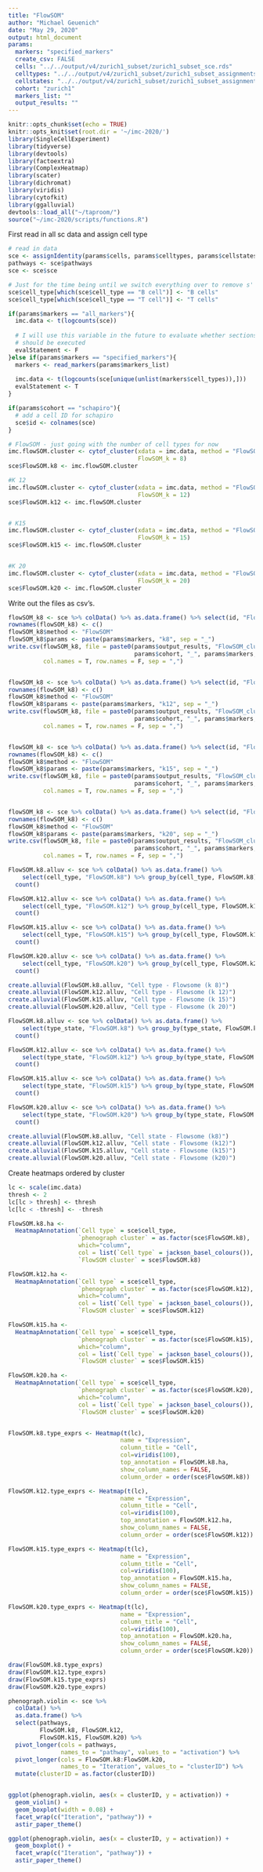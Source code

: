 ```yaml
---
title: "FlowSOM"
author: "Michael Geuenich"
date: "May 29, 2020"
output: html_document
params:
  markers: "specified_markers"
  create_csv: FALSE
  cells: "../../output/v4/zurich1_subset/zurich1_subset_sce.rds"
  celltypes: "../../output/v4/zurich1_subset/zurich1_subset_assignments_type.csv"
  cellstates: "../../output/v4/zurich1_subset/zurich1_subset_assignments_state.csv" 
  cohort: "zurich1"
  markers_list: ""
  output_results: ""
---
```



```r
knitr::opts_chunk$set(echo = TRUE)
knitr::opts_knit$set(root.dir = '~/imc-2020/')
library(SingleCellExperiment)
library(tidyverse)
library(devtools)
library(factoextra)
library(ComplexHeatmap)
library(scater)
library(dichromat)
library(viridis)
library(cytofkit)
library(ggalluvial)
devtools::load_all("~/taproom/")
source("~/imc-2020/scripts/functions.R")
```

First read in all sc data and assign cell type
```r
# read in data
sce <- assignIdentity(params$cells, params$celltypes, params$cellstates)
pathways <- sce$pathways
sce <- sce$sce

# Just for the time being until we switch everything over to remove s' at the end
sce$cell_type[which(sce$cell_type == "B cell")] <- "B cells"
sce$cell_type[which(sce$cell_type == "T cell")] <- "T cells"
```

```r
if(params$markers == "all_markers"){
  imc.data <- t(logcounts(sce))
  
  # I will use this variable in the future to evaluate whether sections of code
  # should be executed
  evalStatement <- F
}else if(params$markers == "specified_markers"){
  markers <- read_markers(params$markers_list)
  
  imc.data <- t(logcounts(sce[unique(unlist(markers$cell_types)),]))
  evalStatement <- T
}

if(params$cohort == "schapiro"){
  # add a cell ID for schapiro
  sce$id <- colnames(sce)
}
```

```r
# FlowSOM - just going with the number of cell types for now
imc.flowSOM.cluster <- cytof_cluster(xdata = imc.data, method = "FlowSOM",
                                     FlowSOM_k = 8)
sce$FlowSOM.k8 <- imc.flowSOM.cluster

#K 12
imc.flowSOM.cluster <- cytof_cluster(xdata = imc.data, method = "FlowSOM",
                                     FlowSOM_k = 12)
sce$FlowSOM.k12 <- imc.flowSOM.cluster


# K15
imc.flowSOM.cluster <- cytof_cluster(xdata = imc.data, method = "FlowSOM",
                                     FlowSOM_k = 15)
sce$FlowSOM.k15 <- imc.flowSOM.cluster


#K 20
imc.flowSOM.cluster <- cytof_cluster(xdata = imc.data, method = "FlowSOM",
                                     FlowSOM_k = 20)
sce$FlowSOM.k20 <- imc.flowSOM.cluster
```

Write out the files as csv's.
```r
flowSOM_k8 <- sce %>% colData() %>% as.data.frame() %>% select(id, "FlowSOM.k8")
rownames(flowSOM_k8) <- c()
flowSOM_k8$method <- "FlowSOM"
flowSOM_k8$params <- paste(params$markers, "k8", sep = "_")
write.csv(flowSOM_k8, file = paste0(params$output_results, "FlowSOM_clusters_", 
                                    params$cohort, "_", params$markers, "_k8.csv"),
          col.names = T, row.names = F, sep = ",")


flowSOM_k8 <- sce %>% colData() %>% as.data.frame() %>% select(id, "FlowSOM.k12")
rownames(flowSOM_k8) <- c()
flowSOM_k8$method <- "FlowSOM"
flowSOM_k8$params <- paste(params$markers, "k12", sep = "_")
write.csv(flowSOM_k8, file = paste0(params$output_results, "FlowSOM_clusters_",
                                    params$cohort, "_", params$markers, "_k12.csv"),
          col.names = T, row.names = F, sep = ",")


flowSOM_k8 <- sce %>% colData() %>% as.data.frame() %>% select(id, "FlowSOM.k15")
rownames(flowSOM_k8) <- c()
flowSOM_k8$method <- "FlowSOM"
flowSOM_k8$params <- paste(params$markers, "k15", sep = "_")
write.csv(flowSOM_k8, file = paste0(params$output_results, "FlowSOM_clusters_", 
                                    params$cohort, "_", params$markers, "_k15.csv"),
          col.names = T, row.names = F, sep = ",")


flowSOM_k8 <- sce %>% colData() %>% as.data.frame() %>% select(id, "FlowSOM.k20")
rownames(flowSOM_k8) <- c()
flowSOM_k8$method <- "FlowSOM"
flowSOM_k8$params <- paste(params$markers, "k20", sep = "_")
write.csv(flowSOM_k8, file = paste0(params$output_results, "FlowSOM_clusters_", 
                                    params$cohort, "_", params$markers, "_k20.csv"),
          col.names = T, row.names = F, sep = ",")

```

```r
FlowSOM.k8.alluv <- sce %>% colData() %>% as.data.frame() %>% 
    select(cell_type, "FlowSOM.k8") %>% group_by(cell_type, FlowSOM.k8) %>% 
  count()

FlowSOM.k12.alluv <- sce %>% colData() %>% as.data.frame() %>% 
    select(cell_type, "FlowSOM.k12") %>% group_by(cell_type, FlowSOM.k12) %>% 
  count()

FlowSOM.k15.alluv <- sce %>% colData() %>% as.data.frame() %>% 
    select(cell_type, "FlowSOM.k15") %>% group_by(cell_type, FlowSOM.k15) %>% 
  count()

FlowSOM.k20.alluv <- sce %>% colData() %>% as.data.frame() %>% 
    select(cell_type, "FlowSOM.k20") %>% group_by(cell_type, FlowSOM.k20) %>% 
  count()
```


```r
create.alluvial(FlowSOM.k8.alluv, "Cell type - Flowsome (k 8)")
create.alluvial(FlowSOM.k12.alluv, "Cell type - Flowsome (k 12)")
create.alluvial(FlowSOM.k15.alluv, "Cell type - Flowsome (k 15)")
create.alluvial(FlowSOM.k20.alluv, "Cell type - Flowsome (k 20)")
```

```r
FlowSOM.k8.alluv <- sce %>% colData() %>% as.data.frame() %>% 
    select(type_state, "FlowSOM.k8") %>% group_by(type_state, FlowSOM.k8) %>% 
  count()

FlowSOM.k12.alluv <- sce %>% colData() %>% as.data.frame() %>% 
    select(type_state, "FlowSOM.k12") %>% group_by(type_state, FlowSOM.k12) %>% 
  count()

FlowSOM.k15.alluv <- sce %>% colData() %>% as.data.frame() %>% 
    select(type_state, "FlowSOM.k15") %>% group_by(type_state, FlowSOM.k15) %>% 
  count()

FlowSOM.k20.alluv <- sce %>% colData() %>% as.data.frame() %>% 
    select(type_state, "FlowSOM.k20") %>% group_by(type_state, FlowSOM.k20) %>% 
  count()
```

```r
create.alluvial(FlowSOM.k8.alluv, "Cell state - Flowsome (k8)")
create.alluvial(FlowSOM.k12.alluv, "Cell state - Flowsome (k12)")
create.alluvial(FlowSOM.k15.alluv, "Cell state - Flowsome (k15)")
create.alluvial(FlowSOM.k20.alluv, "Cell state - Flowsome (k20)")
```


Create heatmaps ordered by cluster
```r
lc <- scale(imc.data)
thresh <- 2
lc[lc > thresh] <- thresh
lc[lc < -thresh] <- -thresh

FlowSOM.k8.ha <- 
  HeatmapAnnotation(`Cell type` = sce$cell_type,
                    `phenograph cluster` = as.factor(sce$FlowSOM.k8),
                    which="column",
                    col = list(`Cell type` = jackson_basel_colours()),
                    `FlowSOM cluster` = sce$FlowSOM.k8)

FlowSOM.k12.ha <- 
  HeatmapAnnotation(`Cell type` = sce$cell_type,
                    `phenograph cluster` = as.factor(sce$FlowSOM.k12),
                    which="column",
                    col = list(`Cell type` = jackson_basel_colours()),
                    `FlowSOM cluster` = sce$FlowSOM.k12)

FlowSOM.k15.ha <- 
  HeatmapAnnotation(`Cell type` = sce$cell_type,
                    `phenograph cluster` = as.factor(sce$FlowSOM.k15),
                    which="column",
                    col = list(`Cell type` = jackson_basel_colours()),
                    `FlowSOM cluster` = sce$FlowSOM.k15)

FlowSOM.k20.ha <- 
  HeatmapAnnotation(`Cell type` = sce$cell_type,
                    `phenograph cluster` = as.factor(sce$FlowSOM.k20),
                    which="column",
                    col = list(`Cell type` = jackson_basel_colours()),
                    `FlowSOM cluster` = sce$FlowSOM.k20)


FlowSOM.k8.type_exprs <- Heatmap(t(lc), 
                                name = "Expression",
                                column_title = "Cell",
                                col=viridis(100),
                                top_annotation = FlowSOM.k8.ha,
                                show_column_names = FALSE,
                                column_order = order(sce$FlowSOM.k8))

FlowSOM.k12.type_exprs <- Heatmap(t(lc), 
                                name = "Expression",
                                column_title = "Cell",
                                col=viridis(100),
                                top_annotation = FlowSOM.k12.ha,
                                show_column_names = FALSE,
                                column_order = order(sce$FlowSOM.k12))

FlowSOM.k15.type_exprs <- Heatmap(t(lc), 
                                name = "Expression",
                                column_title = "Cell",
                                col=viridis(100),
                                top_annotation = FlowSOM.k15.ha,
                                show_column_names = FALSE,
                                column_order = order(sce$FlowSOM.k15))

FlowSOM.k20.type_exprs <- Heatmap(t(lc), 
                                name = "Expression",
                                column_title = "Cell",
                                col=viridis(100),
                                top_annotation = FlowSOM.k20.ha,
                                show_column_names = FALSE,
                                column_order = order(sce$FlowSOM.k20))

draw(FlowSOM.k8.type_exprs)
draw(FlowSOM.k12.type_exprs)
draw(FlowSOM.k15.type_exprs)
draw(FlowSOM.k20.type_exprs)
```



```r
phenograph.violin <- sce %>% 
  colData() %>% 
  as.data.frame() %>% 
  select(pathways, 
         FlowSOM.k8, FlowSOM.k12,
         FlowSOM.k15, FlowSOM.k20) %>% 
  pivot_longer(cols = pathways, 
               names_to = "pathway", values_to = "activation") %>% 
  pivot_longer(cols = FlowSOM.k8:FlowSOM.k20,
               names_to = "Iteration", values_to = "clusterID") %>% 
  mutate(clusterID = as.factor(clusterID))


ggplot(phenograph.violin, aes(x = clusterID, y = activation)) +
  geom_violin() +
  geom_boxplot(width = 0.08) +
  facet_wrap(c("Iteration", "pathway")) +
  astir_paper_theme()

ggplot(phenograph.violin, aes(x = clusterID, y = activation)) +
  geom_boxplot() +
  facet_wrap(c("Iteration", "pathway")) +
  astir_paper_theme()
```